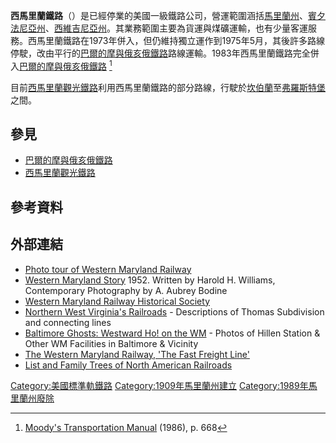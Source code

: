 {{Infobox SG rail
|railroad_name=西馬里蘭鐵路（Western Maryland Railway）
|logo_filename=<!-- 檔案不存在 Western Maryland Logo.jpg ，可從英文維基百科取得 -->
|logo_size=150
|system_map=Western_Maryland_Railway_1950s.svg
|map_caption=西馬里蘭鐵路在1950年代的路線圖
|marks=WM
|locale=[[馬里蘭州|馬里蘭州]]、[[賓夕法尼亞州|賓夕法尼亞州]]、[[西維吉尼亞州|西維吉尼亞州]]
|start_year=1852
|end_year=1983
|successor_line=[[巴爾的摩與俄亥俄鐵路|巴爾的摩與俄亥俄鐵路]]
|length={{convert|835|mi|km}}<ref name="Cook">{{cite book|last=Cook|first=Roger|author2=Zimmermann, Karl |title=The Western Maryland Railway: Fireballs and Black Diamonds|publisher=Garrigues House|location=Laurys Station, Pennsylvania|year=1992|edition=2nd|isbn=0-9620844-4-1}}</ref>
|hq_city=[[巴爾的摩|巴爾的摩]]
}}

'''西馬里蘭鐵路'''（{{lang-en|Western Maryland Railway}}）是已經停業的美國一級鐵路公司，營運範圍涵括[[馬里蘭州|馬里蘭州]]、[[賓夕法尼亞州|賓夕法尼亞州]]、[[西維吉尼亞州|西維吉尼亞州]]。其業務範圍主要為貨運與煤礦運輸，也有少量客運服務。西馬里蘭鐵路在1973年併入{{link-en|切西系統|Chessie System}}，但仍維持獨立運作到1975年5月，其後許多路線停駛，改由平行的[[巴爾的摩與俄亥俄鐵路|巴爾的摩與俄亥俄鐵路]]路線運輸。1983年西馬里蘭鐵路完全併入[[巴爾的摩與俄亥俄鐵路|巴爾的摩與俄亥俄鐵路]] <ref>[[Moody's_Transportation_Manual|Moody's Transportation Manual]] (1986), p. 668</ref>

目前[[西馬里蘭觀光鐵路|西馬里蘭觀光鐵路]]利用西馬里蘭鐵路的部分路線，行駛於[[坎伯蘭_(馬里蘭州)|坎伯蘭]]至[[弗羅斯特堡_(馬里蘭州)|弗羅斯特堡]]之間。

==參見==
*[[巴爾的摩與俄亥俄鐵路|巴爾的摩與俄亥俄鐵路]]
*[[西馬里蘭觀光鐵路|西馬里蘭觀光鐵路]]
==參考資料==
{{Reflist}}

==外部連結==
{{Commonscat|Western Maryland Railway|西馬里蘭鐵路}}
*[https://web.archive.org/web/20141218143947/http://wmwestsub.com/ Photo tour of Western Maryland Railway]
*[http://www.railsandtrails.com/WM/WMStory1952/index.html Western Maryland Story] {{Wayback|url=http://www.railsandtrails.com/WM/WMStory1952/index.html |date=20170628080522 }} 1952. Written by Harold H. Williams, Contemporary Photography by A. Aubrey Bodine 
*[http://WesternMarylandRHS.com Western Maryland Railway Historical Society] {{Wayback|url=http://westernmarylandrhs.com/ |date=20210226134740 }}
*[https://web.archive.org/web/20080509100030/http://www.wvrail.railfan.net/ Northern West Virginia's Railroads] - Descriptions of Thomas Subdivision and connecting lines
*[https://web.archive.org/web/20081012223236/http://www.monumentalcity.net/railroads/wm Baltimore Ghosts: Westward Ho! on the WM] - Photos of Hillen Station & Other WM Facilities in Baltimore & Vicinity
*[http://www.american-rails.com/western-maryland-railway.html The Western Maryland Railway, 'The Fast Freight Line'] {{Wayback|url=http://www.american-rails.com/western-maryland-railway.html |date=20171005234549 }}
*[http://laurent.aublette.free.fr/histo/wm_hist.html List and Family Trees of North American Railroads] {{Wayback|url=http://laurent.aublette.free.fr/histo/wm_hist.html |date=20200620125308 }}

{{Authority control}}

{{DEFAULTSORT:Western Maryland Railway}}
[[Category:美國標準軌鐵路|Category:美國標準軌鐵路]]
[[Category:1909年馬里蘭州建立|Category:1909年馬里蘭州建立]]
[[Category:1989年馬里蘭州廢除|Category:1989年馬里蘭州廢除]]